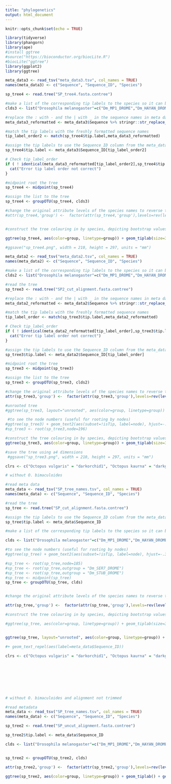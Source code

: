 ```yaml
---
title: "phylogenetics"
output: html_document
---
```


```r
knitr::opts_chunk$set(echo = TRUE)
```


```r
library(tidyverse)
library(phangorn) 
library(ape)
#install ggtree
#source("https://bioconductor.org/biocLite.R")
#biocLite("ggtree")
library(ggplot2)
library(ggtree)
```

```r
meta_data3 <- read_tsv("meta_data3.tsv", col_names = TRUE)
names(meta_data3) <- c("Sequence", "Sequence_ID", "Species")

sp_tree4 <- read.tree("SP_tree4.fasta.contree")

#make a list of the corresponding tip labels to the species so it can be used to colour the tree branches by species
clds3 <- list("Drosophila melanogaster"=c("Dm_MP1_DROME","Dm_HAYAN_DROME","Dm_TRYDT_DROME","Dm_TRYGT_DROME","Dm_Y0031_DROME","Dm_SER1_DROME","Dm_SER2_DROME","Dm_GD_DROME","Dm_TRYA_DROME","Dm_SNAK_DROME","Dm_EAST_DROME","Dm_SER3_DROME","Dm_TRYB_DROME","Dm_TRYE_DROME","Dm_TRYT_DROME","Dm_TRYU_DROME","Dm_TRYZ_DROME","Dm_TRYI_DROME","Dm_NUDEL_DROME","Dm_SER7_DROME","Dm_MODSP_DROME","Dm_SEMS_DROME","Dm_PSH_DROME","Dm_STUB_DROME"),"Crassostrea gigas"=c("Cg_K1P7U9_CRAGI","Cg_K1PI76_CRAGI", "Cg_K1PJU5_CRAGI", "Cg_K1PNU1_CRAGI", "Cg_K1PP23_CRAGI", "Cg_K1PPY8_CRAGI","Cg_K1Q4B9_CRAGI", "Cg_K1QAG3_CRAGI", "Cg_K1QBQ5_CRAGI","Cg_K1QC15_CRAGI", "Cg_K1QC16_CRAGI", "Cg_K1QHC5_CRAGI", "Cg_K1QJT5_CRAGI", "Cg_K1QM96_CRAGI", "Cg_K1QNB3_CRAGI", "Cg_K1QP52_CRAGI", "Cg_K1QPS0_CRAGI", "Cg_K1QQC8_CRAGI", "Cg_K1QRJ5_CRAGI", "Cg_K1R1B2_CRAGI", "Cg_K1R8F0_CRAGI", "Cg_K1R022_CRAGI", "Cg_K1RBP5_CRAGI", "Cg_K1RBS2_CRAGI", "Cg_K1RE92_CRAGI", "Cg_K1RHE9_CRAGI"),"Octopus vulgaris"=c("Ov_40","Ov_39","Ov_38","Ov_37","Ov_36","Ov_35","Ov_34","Ov_33","Ov_32","Ov_31","Ov_30","Ov_29","Ov_28","Ov_27","Ov_26","Ov_25","Ov_24","Ov_23","Ov_22","Ov_21","Ov_20","Ov_19","Ov_18","Ov_17","Ov_16","Ov_15","Ov_14", "Ov_13","Ov_12","Ov_11","Ov_10","Ov_9","Ov_8","Ov_7","Ov_6","Ov_5","Ov_4","Ov_3","Ov_2","Ov_1"),"Octopus kaurna"=c("Ok_16","Ok_15","Ok_14","Ok_13","Ok_12","Ok_11","Ok_10","Ok_9","Ok_8","Ok_7","Ok_6","Ok_5","Ok_4", "Ok_3","Ok_2","Ok_1"),"Hapalochlaena maculosa"=c("Hm_13","Hm_12","Hm_11","Hm_10","Hm_9","Hm_8","Hm_7","Hm_6","Hm_5","Hm_4","Hm_3","Hm_2","Hm_1"), "Octopus bimaculoides"=c("Ob_A0A0L8IDJ3","Ob_A0A0L8ICK7","Ob_A0A0L8I4E8","Ob_A0A0L8I3P7","Ob_A0A0L8I3L3","Ob_A0A0L8HY03", "Ob_A0A0L8HXZ0", "Ob_A0A0L8HXV2","Ob_A0A0L8HV73","Ob_A0A0L8HU59","Ob_A0A0L8HU11","Ob_A0A0L8HTZ2","Ob_A0A0L8HT00","Ob_A0A0L8HS18","Ob_A0A0L8HQA3","Ob_A0A0L8HKP4","Ob_A0A0L8HIV6","Ob_A0A0L8HH16","Ob_A0A0L8HGN2","Ob_A0A0L8HFZ5","Ob_A0A0L8HFQ7","Ob_A0A0L8H265","Ob_A0A0L8H132","Ob_A0A0L8H5R3","Ob_A0A0L8H2M4","Ob_A0A0L8GTK7","Ob_A0A0L8GQL9","Ob_A0A0L8GGQ7","Ob_A0A0L8GGI1","Ob_A0A0L8GEQ0","Ob_A0A0L8GD02","Ob_A0A0L8GCZ5","Ob_A0A0L8GBA1","Ob_A0A0L8G649","Ob_A0A0L8G9A7","Ob_A0A0L8G1X5","Ob_A0A0L8FTB5","Ob_A0A0L8FR46","Ob_A0A0L8FL98"),"Sepia officinalis"=c("So_1","So_2","So_3","So_4", "So_5","So_6","So_7","So_8","So_9","So_10","So_11","So_12","So_13"))

#replace the : with - and the | with _ in the sequence names in meta data to match it to the tree tip labels/sequence names (which were altered along the way - perhaps in iqtree)
meta_data3_reformatted <- meta_data3$Sequence %>% stringr::str_replace_all(c(":"="_","\\|"="_")) 

#match the tip labels with the freshly formatted sequence names
tip_label_order2 <- match(sp_tree4$tip.label,meta_data3_reformatted)

#assign the tip labels to use the Sequence_ID column from the meta_data file
sp_tree4$tip.label <- meta_data3$Sequence_ID[tip_label_order2]

# Check tip_label_order
if ( ! identical(meta_data3_reformatted[tip_label_order2],sp_tree4$tip.label) ){
  cat("Error tip label order not correct")
}

#midpoint root the tree
sp_tree4 <- midpoint(sp_tree4)

#assign the list to the tree
sp_tree4 <- groupOTU(sp_tree4, clds3)

#change the original attribute levels of the species names to reverse them for the legend
#attr(sp_tree4,'group') <-  factor(attr(sp_tree4,'group'),levels=rev(levels(attr(sp_tree4,'group'))))


#construct the tree colouring in by species, depicting bootstrap values (node support) with slight adjustments to the size and position to make the tree clearer, add a scale for the tree, add the legend and alter its position, italicise the legend and remove the legend title

ggtree(sp_tree4, aes(color=group, linetype=group)) + geom_tiplab(size=3) + geom_text2(aes(subset = !isTip, label=label), hjust=-.1, size=2) + geom_treescale(offset = 1) + theme(legend.position=c(0.1,0.8), legend.text = element_text(face = "italic"), legend.title = element_blank())

#ggsave("sp_tree4.png", width = 210, height = 297, units = "mm")
```


```r
meta_data2 <- read_tsv("meta_data2.tsv", col_names = TRUE)
names(meta_data2) <- c("Sequence", "Sequence_ID", "Species")

#make a list of the corresponding tip labels to the species so it can be used to colour the tree branches by species
clds2 <- list("Drosophila melanogaster"=c("Dm_MP1_DROME","Dm_HAYAN_DROME","Dm_TRYDT_DROME","Dm_TRYGT_DROME","Dm_Y0031_DROME","Dm_SER1_DROME","Dm_SER2_DROME","Dm_GD_DROME","Dm_TRYA_DROME","Dm_SNAK_DROME","Dm_EAST_DROME","Dm_SER3_DROME","Dm_TRYB_DROME","Dm_TRYE_DROME","Dm_TRYT_DROME","Dm_TRYU_DROME","Dm_TRYZ_DROME","Dm_TRYI_DROME","Dm_NUDEL_DROME","Dm_SER7_DROME","Dm_MODSP_DROME","Dm_SEMS_DROME","Dm_PSH_DROME","Dm_STUB_DROME"),"Crassostrea gigas"=c("Cg_K1P7U9_CRAGI","Cg_K1PI76_CRAGI", "Cg_K1PJU5_CRAGI", "Cg_K1PNU1_CRAGI", "Cg_K1PP23_CRAGI", "Cg_K1PPY8_CRAGI","Cg_K1Q4B9_CRAGI", "Cg_K1QAG3_CRAGI", "Cg_K1QBQ5_CRAGI","Cg_K1QC15_CRAGI", "Cg_K1QC16_CRAGI", "Cg_K1QHC5_CRAGI", "Cg_K1QJT5_CRAGI", "Cg_K1QM96_CRAGI", "Cg_K1QNB3_CRAGI", "Cg_K1QP52_CRAGI", "Cg_K1QPS0_CRAGI", "Cg_K1QQC8_CRAGI", "Cg_K1QRJ5_CRAGI", "Cg_K1R1B2_CRAGI", "Cg_K1R8F0_CRAGI", "Cg_K1R022_CRAGI", "Cg_K1RBP5_CRAGI", "Cg_K1RBS2_CRAGI", "Cg_K1RE92_CRAGI", "Cg_K1RHE9_CRAGI"),"Octopus vulgaris"=c("Ov_40","Ov_39","Ov_38","Ov_37","Ov_36","Ov_35","Ov_34","Ov_33","Ov_32","Ov_31","Ov_30","Ov_29","Ov_28","Ov_27","Ov_26","Ov_25","Ov_24","Ov_23","Ov_22","Ov_21","Ov_20","Ov_19","Ov_18","Ov_17","Ov_16","Ov_15","Ov_14", "Ov_13","Ov_12","Ov_11","Ov_10","Ov_9","Ov_8","Ov_7","Ov_6","Ov_5","Ov_4","Ov_3","Ov_2","Ov_1"),"Octopus kaurna"=c("Ok_16","Ok_15","Ok_14","Ok_13","Ok_12","Ok_11","Ok_10","Ok_9","Ok_8","Ok_7","Ok_6","Ok_5","Ok_4", "Ok_3","Ok_2","Ok_1"),"Hapalochlaena maculosa"=c("Hm_13","Hm_12","Hm_11","Hm_10","Hm_9","Hm_8","Hm_7","Hm_6","Hm_5","Hm_4","Hm_3","Hm_2","Hm_1"), "Octopus bimaculoides"=c("Ob_A0A0L8IDJ3","Ob_A0A0L8ICK7","Ob_A0A0L8I4E8","Ob_A0A0L8I3P7","Ob_A0A0L8I3L3","Ob_A0A0L8HY03", "Ob_A0A0L8HXZ0", "Ob_A0A0L8HXV2","Ob_A0A0L8HV73","Ob_A0A0L8HU59","Ob_A0A0L8HU11","Ob_A0A0L8HTZ2","Ob_A0A0L8HT00","Ob_A0A0L8HS18","Ob_A0A0L8HQA3","Ob_A0A0L8HKP4","Ob_A0A0L8HIV6","Ob_A0A0L8HH16","Ob_A0A0L8HGN2","Ob_A0A0L8HFZ5","Ob_A0A0L8HFQ7","Ob_A0A0L8H265","Ob_A0A0L8H132","Ob_A0A0L8H5R3","Ob_A0A0L8H2M4","Ob_A0A0L8GTK7","Ob_A0A0L8GQL9","Ob_A0A0L8GGQ7","Ob_A0A0L8GGI1","Ob_A0A0L8GEQ0","Ob_A0A0L8GD02","Ob_A0A0L8GCZ5","Ob_A0A0L8GBA1","Ob_A0A0L8G649","Ob_A0A0L8G9A7","Ob_A0A0L8G1X5","Ob_A0A0L8FTB5","Ob_A0A0L8FR46","Ob_A0A0L8FL98"))

#read the tree
sp_tree3 <- read.tree("SP2_cut_alignment.fasta.contree")

#replace the : with - and the | with _ in the sequence names in meta data to match it to the tree tip labels/sequence names (which were altered along the way - perhaps in iqtree)
meta_data2_reformatted <- meta_data2$Sequence %>% stringr::str_replace_all(c(":"="_","\\|"="_")) 

#match the tip labels with the freshly formatted sequence names
tip_label_order <- match(sp_tree3$tip.label,meta_data2_reformatted)

# Check tip_label_order
if ( ! identical(meta_data2_reformatted[tip_label_order],sp_tree3$tip.label) ){
  cat("Error tip label order not correct")
}

#assign the tip labels to use the Sequence_ID column from the meta_data file
sp_tree3$tip.label <- meta_data2$Sequence_ID[tip_label_order]

#midpoint root the tree
sp_tree3 <- midpoint(sp_tree3)

#assign the list to the tree
sp_tree3 <- groupOTU(sp_tree3, clds2)

#change the original attribute levels of the species names to reverse them for the legend
attr(sp_tree3,'group') <-  factor(attr(sp_tree3,'group'),levels=rev(levels(attr(sp_tree3,'group'))))

#unrooted tree
#ggtree(sp_tree3, layout="unrooted", aes(color=group, linetype=group)) + geom_tiplab(size=2) + geom_text2(aes(subset = !isTip, label=label), hjust=-.1, size=2) + geom_treescale(offset = 1) + scale_color_manual(values = clrs)

 #to see the node numbers (useful for rooting by nodes)
#ggtree(sp_tree3) + geom_text2(aes(subset=!isTip, label=node), hjust=-.3) + geom_tiplab()
#sp_tree3 <- root(sp_tree3,node=196)

#construct the tree colouring in by species, depicting bootstrap values (node support) with slight adjustments to the size and position to make the tree clearer, add a scale for the tree, add the legend and alter its position, italicise the legend and remove the legend title
ggtree(sp_tree3, aes(color=group, linetype=group)) + geom_tiplab(size=3) + geom_text2(aes(subset = !isTip, label=label), hjust=-.1, size=2) + geom_treescale(offset = 1) + theme(legend.position=c(0.2,0.8), legend.text = element_text(face = "italic"), legend.title = element_blank()) + ggplot2::xlim(-2, 5) + scale_color_manual(values = clrs)

#save the tree using a4 dimensions
 #ggsave("sp_tree3.png", width = 210, height = 297, units = "mm")

clrs <- c("Octopus vulgaris" = "darkorchid1", "Octopus kaurna" = "darkgreen", "Hapalochlaena maculosa" = "blue", "Octopus bimaculoides" = "red", "Drosophila melanogaster" = "Chocolate3", "Crassostrea gigas" = "Coral")

```

```r

# without O. bimaculoides 

#read meta data
meta_data <- read_tsv("SP_tree_names.tsv", col_names = TRUE)
names(meta_data) <- c("Sequence", "Sequence_ID", "Species")

#read the tree
sp_tree <- read.tree("SP_cut_alignment.fasta.contree")

#assign the tip labels to use the Sequence_ID column from the meta_data file
sp_tree$tip.label <- meta_data$Sequence_ID

#make a list of the corresponding tip labels to the species so it can be used to colour the tree branches by species

clds <- list("Drosophila melanogaster"=c("Dm_MP1_DROME","Dm_HAYAN_DROME","Dm_TRYDT_DROME","Dm_TRYGT_DROME","Dm_Y0031_DROME","Dm_SER1_DROME","Dm_SER2_DROME","Dm_GD_DROME","Dm_TRYA_DROME","Dm_SNAK_DROME","Dm_EAST_DROME","Dm_SER3_DROME","Dm_TRYB_DROME","Dm_TRYE_DROME","Dm_TRYT_DROME","Dm_TRYU_DROME","Dm_TRYZ_DROME","Dm_TRYI_DROME","Dm_NUDEL_DROME","Dm_SER7_DROME","Dm_MODSP_DROME","Dm_SEMS_DROME","Dm_PSH_DROME","Dm_STUB_DROME"),"Crassostrea gigas"=c("Cg_K1P7U9_CRAGI","Cg_K1PI76_CRAGI", "Cg_K1PJU5_CRAGI", "Cg_K1PNU1_CRAGI", "Cg_K1PP23_CRAGI", "Cg_K1PPY8_CRAGI","Cg_K1Q4B9_CRAGI", "Cg_K1QAG3_CRAGI", "Cg_K1QBQ5_CRAGI","Cg_K1QC15_CRAGI", "Cg_K1QC16_CRAGI", "Cg_K1QHC5_CRAGI", "Cg_K1QJT5_CRAGI", "Cg_K1QM96_CRAGI", "Cg_K1QNB3_CRAGI", "Cg_K1QP52_CRAGI", "Cg_K1QPS0_CRAGI", "Cg_K1QQC8_CRAGI", "Cg_K1QRJ5_CRAGI", "Cg_K1R1B2_CRAGI", "Cg_K1R8F0_CRAGI", "Cg_K1R022_CRAGI", "Cg_K1RBP5_CRAGI", "Cg_K1RBS2_CRAGI", "Cg_K1RE92_CRAGI", "Cg_K1RHE9_CRAGI"),"Octopus vulgaris"=c("Ov_40","Ov_39","Ov_38","Ov_37","Ov_36","Ov_35","Ov_34","Ov_33","Ov_32","Ov_31","Ov_30","Ov_29","Ov_28","Ov_27","Ov_26","Ov_25","Ov_24","Ov_23","Ov_22","Ov_21","Ov_20","Ov_19","Ov_18","Ov_17","Ov_16","Ov_15","Ov_14", "Ov_13","Ov_12","Ov_11","Ov_10","Ov_9","Ov_8","Ov_7","Ov_6","Ov_5","Ov_4","Ov_3","Ov_2","Ov_1"),"Octopus kaurna"=c("Ok_16","Ok_15","Ok_14","Ok_13","Ok_12","Ok_11","Ok_10","Ok_9","Ok_8","Ok_7","Ok_6","Ok_5","Ok_4", "Ok_3","Ok_2","Ok_1"),"Hapalochlaena maculosa"=c("Hm_13","Hm_12","Hm_11","Hm_10","Hm_9","Hm_8","Hm_7","Hm_6","Hm_5","Hm_4","Hm_3","Hm_2","Hm_1"))

#to see the node numbers (useful for rooting by nodes)
#ggtree(sp_tree) + geom_text2(aes(subset=!isTip, label=node), hjust=-.3) + geom_tiplab()

#sp_tree <- root(sp_tree,node=185)
#sp_tree <- root(sp_tree,outgroup = "Dm_SER7_DROME")
#sp_tree <- root(sp_tree,outgroup = "Dm_STUB_DROME")
#sp_tree <- midpoint(sp_tree)
sp_tree <- groupOTU(sp_tree, clds)


#change the original attribute levels of the species names to reverse them for the legend

attr(sp_tree,'group') <-  factor(attr(sp_tree,'group'),levels=rev(levels(attr(sp_tree,'group'))))

#construct the tree colouring in by species, depicting bootstrap values (node support) with slight adjustments to the size and position to make the tree clearer, add a scale for the tree, add the legend and alter its position, italicise the legend and remove the legend title

#ggtree(sp_tree, aes(color=group, linetype=group)) + geom_tiplab(size=3) + geom_text2(aes(subset = !isTip, label=label), hjust=-.1, size=3) + geom_treescale(offset = 1) + theme(legend.position=c(0.1,0.8), legend.text = element_text(face = "italic"), legend.title = element_blank()) + ggplot2::xlim(-1, 4) + scale_color_manual(values = clrs)


ggtree(sp_tree, layout="unrooted", aes(color=group, linetype=group)) + geom_tiplab(size=3) + geom_text2(aes(subset = !isTip, label=label), hjust=-.1, size=3) + geom_treescale() + theme(legend.position=c(0.2,0.8), legend.text = element_text(face = "italic"), legend.title = element_blank()) + ggplot2::xlim(1, 3) + scale_color_manual(values = clrs)

#+ geom_text_repel(aes(label=meta_data$Sequence_ID))

clrs <- c("Octopus vulgaris" = "darkorchid1", "Octopus kaurna" = "darkgreen", "Hapalochlaena maculosa" = "blue", "Octopus bimaculoides" = "red", "Drosophila melanogaster" = "Chocolate3", "Crassostrea gigas" = "Coral")

              
                                                                                                                      ggsave("sp_tree.png", width = 210, height = 297, units = "mm")
                                                                                                                          
                                                                                                                          library(ggrepel)
                                                                                                                          ?ggrepel
                                                                                                                        

```



```r

# without O. bimaculoides and alignment not trimmed

#read metadata
meta_data <- read_tsv("SP_tree_names.tsv", col_names = TRUE)
names(meta_data) <- c("Sequence", "Sequence_ID", "Species")

sp_tree2 <- read.tree("SP_uncut_alignment.fasta.contree")

sp_tree2$tip.label <- meta_data$Sequence_ID

clds <- list("Drosophila melanogaster"=c("Dm_MP1_DROME","Dm_HAYAN_DROME","Dm_TRYDT_DROME","Dm_TRYGT_DROME","Dm_Y0031_DROME","Dm_SER1_DROME","Dm_SER2_DROME","Dm_GD_DROME","Dm_TRYA_DROME","Dm_SNAK_DROME","Dm_EAST_DROME","Dm_SER3_DROME","Dm_TRYB_DROME","Dm_TRYE_DROME","Dm_TRYT_DROME","Dm_TRYU_DROME","Dm_TRYZ_DROME","Dm_TRYI_DROME","Dm_NUDEL_DROME","Dm_SER7_DROME","Dm_MODSP_DROME","Dm_SEMS_DROME","Dm_PSH_DROME","Dm_STUB_DROME"),"Crassostrea gigas"=c("Cg_K1P7U9_CRAGI","Cg_K1PI76_CRAGI", "Cg_K1PJU5_CRAGI", "Cg_K1PNU1_CRAGI", "Cg_K1PP23_CRAGI", "Cg_K1PPY8_CRAGI","Cg_K1Q4B9_CRAGI", "Cg_K1QAG3_CRAGI", "Cg_K1QBQ5_CRAGI","Cg_K1QC15_CRAGI", "Cg_K1QC16_CRAGI", "Cg_K1QHC5_CRAGI", "Cg_K1QJT5_CRAGI", "Cg_K1QM96_CRAGI", "Cg_K1QNB3_CRAGI", "Cg_K1QP52_CRAGI", "Cg_K1QPS0_CRAGI", "Cg_K1QQC8_CRAGI", "Cg_K1QRJ5_CRAGI", "Cg_K1R1B2_CRAGI", "Cg_K1R8F0_CRAGI", "Cg_K1R022_CRAGI", "Cg_K1RBP5_CRAGI", "Cg_K1RBS2_CRAGI", "Cg_K1RE92_CRAGI", "Cg_K1RHE9_CRAGI"),"Octopus vulgaris"=c("Ov_40","Ov_39","Ov_38","Ov_37","Ov_36","Ov_35","Ov_34","Ov_33","Ov_32","Ov_31","Ov_30","Ov_29","Ov_28","Ov_27","Ov_26","Ov_25","Ov_24","Ov_23","Ov_22","Ov_21","Ov_20","Ov_19","Ov_18","Ov_17","Ov_16","Ov_15","Ov_14", "Ov_13","Ov_12","Ov_11","Ov_10","Ov_9","Ov_8","Ov_7","Ov_6","Ov_5","Ov_4","Ov_3","Ov_2","Ov_1"),"Octopus kaurna"=c("Ok_16","Ok_15","Ok_14","Ok_13","Ok_12","Ok_11","Ok_10","Ok_9","Ok_8","Ok_7","Ok_6","Ok_5","Ok_4", "Ok_3","Ok_2","Ok_1"),"Hapalochlaena maculosa"=c("Hm_13","Hm_12","Hm_11","Hm_10","Hm_9","Hm_8","Hm_7","Hm_6","Hm_5","Hm_4","Hm_3","Hm_2","Hm_1"))


sp_tree2 <- groupOTU(sp_tree2, clds)

attr(sp_tree2,'group') <-  factor(attr(sp_tree2,'group'),levels=rev(levels(attr(sp_tree2,'group'))))

ggtree(sp_tree2, aes(color=group, linetype=group)) + geom_tiplab() + geom_text2(aes(subset = !isTip, label=label), hjust=-.1, size=3) + geom_treescale(offset = 1) + theme(legend.position=c(0.8,0.2), legend.text = element_text(face = "italic"), legend.title = element_blank()) 
                                                



```

